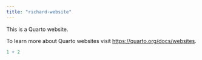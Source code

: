 ```yaml
---
title: "richard-website"
---
```


This is a Quarto website.

To learn more about Quarto websites visit <https://quarto.org/docs/websites>.

```r
1 + 2
```
